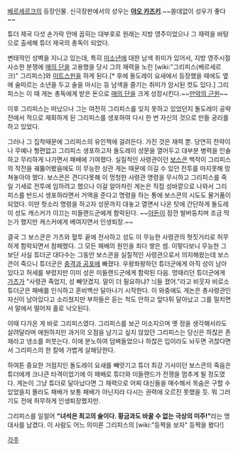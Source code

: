 [[베르세르크]]의 등장인물. 신극장판에서의 성우는 '''[[야오 카즈키]]'''.~~쓸데없이 성우가 좋다~~

튜더 제국 다섯 손가락 안에 꼽히는 대부호로 원래는 지방 영주이었으나 그 재력을 바탕으로 출세해 튜더 제국의 총독이 되었다. 

변태적인 성벽을 지니고 있는데, 특히 [[미소년]]에 대한 남색 취미가 있어서, 지방 영주시절 사소한 분쟁에 [[매의 단]]을 고용했을 당시 그의 재력을 노린 [wiki:"그리피스(베르세르크)" 그리피스]와 [[미트스핀]]을 하게 된다.[* 후에 돌도레이 요새에서 등장했을 때에도 옆에 술따르는 소년을 두고 술을 마시는 등 남색을 즐기는 취미가 암시된 컷도 있다.] 그리피스는 이 때 게논 총독에게 받은 돈으로 [[매의 단]]을 크게 성장시킨다.~~[[만악의 근원]]~~

이후 그리피스는 떠났으나 그는 여전히 그리피스를 잊지 못하고 있었던지 돌도레이 공략전에서 적으로 재회하게 된 그리피스를 생포하여 다시 한 번 자신의 것으로 만들 궁리를 하고 있었다. 

그러나 그 집착때문에 그리피스의 유인책에 걸려든다. 가진 것은 재력 뿐. 당연히 전략이나 무예나 형편없고 그리피스 생포하고자 돌도레이 성문을 열어두고 대부분 병력을 인솔하고 무리하게 나가면서 패배에 기여했다. 실질적인 사령관이던 [[보스콘]] 백작이 그리피스의 작전을 궤뚫어봤음에도 이 무능한 상관 게논 때문에 이길 수 있던 전투를 마지못해 망쳐놓아야 했다. 보스콘은 견디다못해 이 멍청한 사령관 명령을 무시하고 그리피스를 죽일 기세로 전투에 임하려고 했으나 이걸 알아차린 게논은 직접 성바깥으로 나와서 그리피스를 반드시 생포하라면서 거액을 준다고 명령을 하는 통에 보스콘의 시도도 물거품이 되었다. 이딴 헛소리 명령을 하고자 성문까지 대놓고 열면서 나온 탓에 간단하게 돌도레이 성도 캐스커가 이끄는 미들랜드군에게 함락된다. ~~[[아돈]]이 잠깐 발버둥치며 조금 막는가 했지만 캐스커에게 베여지면서 인생퇴장.~~

결국 그 보스콘은 가츠와 혈투 끝에 전사하고 성도 이 무능한 사령관의 헛짓거리로 허무하게 함락되면서 참패했다. 그 모든 패배의 원인을 죄다 쌓은 셈. 이렇다보니 무능한 그보단 사실 튜더군 대다수는 그동안 보스콘을 실질적인 사령관으로서 의지해왔는데 보스콘이 죽으니 튜더군은 [[충격과 공포]]에 빠졌다. 우왕좌왕하던 튜더군에게 아직 성이 남아있다고 허세를 부렸지만 이미 성은 미들랜드군에게 함락된 다음. 멍때리던 튜더군에게 [[가츠]]가 "사령관 죽었지, 성 빼앗겼지. 말이 더 필요하냐? 늬들 졌어."라고 비웃자 비로소 튜더군은 패배를 인식하고 혼비백산 달아나기 시작한다. 이 와중에도 게논은  총사령관인 자신이 남아있다고 소리쳤지만 부하들은 듣는 척도 안하고 앞다튀 달아났고 그를 밀치면서 말에서 떨어져 홀로 낙오된다.

이때 다가온 게 바로 그리피스였다. 그리피스를 보곤 미소지으며 옛 정을 생각해서라도 살려달라며 애원하지만 과거의 오점을 남기고 싶지 않았던 그리피스는 당신은 하찮은 존재라고 냉소를 퍼붓는다. 이에 분노하여 덤벼들었으나 하찮은 입이라도 놔두면 귀찮다면서 그리피스의 한 칼에 가볍게 살해당한다.

하여튼 중요한 거점지인 돌도레이 요새를 빼앗기고 튜더 최강 기사이던 보스콘의 죽음은 튜더에게 크나큰 타격이었기에 이 패배로 튜더와 미들랜드가 전쟁을 멈추게 될 정도였다. 게논이 그냥 튜더로 달아났다면 그 재력으로 어찌 대신들을 매수해서 목숨은 구할 수 있었을지 몰라도 패배가 보통 패배가 아닌지라 다시는 권력에 오르진 못했을 듯. 뭐 그러기도 전에 허무하게 인생퇴장했지만.

그리피스를 일컬어 '''"녀석은 최고의 술이다. 황금과도 바꿀 수 없는 극상의 미주!"'''라는 명대사를 남겼다. 이 사람도 어느 의미론 그리피스의 [wiki:"등짝을 보자" 등짝을 봤다!]

[[각주]]
